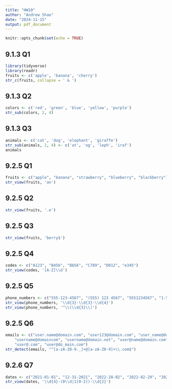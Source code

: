 ```yaml
---
title: "HW10"
author: "Andrew Shao"
date: "2024-11-15"
output: pdf_document
---
```


```r
knitr::opts_chunk$set(echo = TRUE)
```

## 9.1.3 Q1
```r
library(tidyverse)
library(readr)
fruits <- c('apple', 'banana', 'cherry')
str_c(fruits, collapse = ' & ')
```

## 9.1.3 Q2
```r
colors <- c('red', 'green', 'blue', 'yellow', 'purple')
str_sub(colors, 2, 4)
```

## 9.1.3 Q3
```r
animals <- c('cat', 'dog', 'elephant', 'giraffe')
str_sub(animals, 2, 4) <- c('at', 'og', 'leph', 'iraf')
animals
```

## 9.2.5 Q1
```r
fruits <- c("apple", "banana", "strawberry", "blueberry", "blackberry")
str_view(fruits, 'an')
```

## 9.2.5 Q2
```r
str_view(fruits, '.e')
```

## 9.2.5 Q3
```r
str_view(fruits, 'berry$')
```

## 9.2.5 Q4
```r
codes <- c("A123", "B456", "Bb56", "C789", "D012", "e345")
str_view(codes, '[A-Z]\\d')
```

## 9.2.5 Q5
```r
phone_numbers <- c("555-123-4567", "(555) 123 4567", "5551234567", "1-555-123-4567", "555.123.4567")
str_view(phone_numbers, '\\d{3}-\\d{3}-\\d{4}')
str_view(phone_numbers, '^\\(\\d{3}\\)')
```

## 9.2.5 Q6
```r
emails <- c("user.name@domain.com", "user123@domain.com", "user_name@domain.com",
    "username@domaincom", "username@domain.net", "user@name@domain.com", "@icloud.com",
    "user@.com", "user@do_main.com")
str_detect(emails, "^[a-zA-Z0-9._]+@[a-zA-Z0-9]+\\.com$")
```

## 9.2.6 Q7
```r
dates <- c("2021-01-01", "12-31-2021", "2022-28-02", "2022-02-29", "2022-03-01")
str_view(dates, '\\d{4}-(0\\d|1[0-2])-\\d{2}')
```